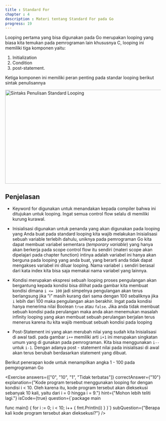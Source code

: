 ```yaml
---
title : Standard For
chapter : 4
description : Materi tentang Standard For pada Go
progress: 19
---
```


Looping pertama yang bisa digunakan pada Go merupakan looping 
yang biasa kita temukan pada pemrograman lain khususnya C, looping ini 
memiliki tiga komponen yaitu:

1. Initialization
2. Condition
3. post-statement.

Ketiga komponen ini memiliki peran penting pada standar looping berikut 
sintak penulisannya

<Image
  src="/content/bab-4-2.webp"
  width="618"
  height="304"
  alt="Sintaks Penulisan Standard Looping"
/>

## Penjelasan 

- Keyword for digunakan untuk menandakan kepada compiler bahwa ini 
ditujukan untuk looping. Ingat semua control flow selalu di memiliki 
kurung kurawal.

- Inisialisasi digunakan untuk penanda yang akan digunakan pada 
looping yang Anda buat pada standard looping kita wajib melakukan 
Inisialisasi sebuah variable terlebih dahulu, uniknya pada 
pemrograman Go kita dapat membuat variabel sementara 
(_temporary variable_) yang hanya akan berkerja pada scope control flow 
itu sendiri (materi scope akan dipelajari pada chapter function) intinya 
adalah variabel ini hanya akan berguna pada looping yang anda buat, 
yang berarti anda tidak dapat mengakses variabel ini diluar looping. 
Nama variabel `i` sendiri berasal dari kata index kita bisa saja memakai 
nama variabel yang lainnya.

- Kondisi merupakan ekspresi sebuah looping proses pengulangan akan 
bergantung kepada kondisi bisa dilihat pada gambar kita membuat 
kondisi dimana `i <= 100` jadi simpelnya pengulangan akan terus 
berlangsung jika ”i” masih kurang dari sama dengan 100 sebaliknya jika
`i` lebih dari 100 maka pengulangan akan berakhir. Ingat pada kondisi 
hanya menerima nilai Boolean `true` atau `false`. Jika anda tidak membuat 
sebuah kondisi pada perulangan maka anda akan menemukan 
masalah infinity looping yang akan membuat sebuah perulangan 
berjalan terus menerus karena itu kita wajib membuat sebuah kondisi 
pada looping

- Post-Statement ini yang akan merubah nilai yang sudah kita 
Inisialisasi di awal tadi. pada gambar `i++` memiliki arti `i+1` ini 
merupakan singkatan umum yang di gunakan pada pemrograman. 
Kita bisa menggunakan `i--` untuk `i-1`. Dengan adanya post - statement nilai pada inisialisasi di awal akan terus berubah 
berdasarkan statement yang dibuat.

Berikut penerapan kode untuk menampilkan angka 1 - 100 pada pemgrograman Go

<Compiler src="https://goplay.tools/snippet/xXet6FT10G1"/>

<Exercise 
  answers={["0", "10", "1", "Tidak terbatas"]}
  correctAnswer={"10"}
  explanation={"Kode program tersebut menggunakan looping for dengan kondisi i < 10. Oleh karena itu, kode program tersebut akan dieksekusi sebanyak 10 kali, yaitu dari i = 0 hingga i = 9."}
  hint={"Mohon lebih teliti lagi."}
  isCode={true}
  question={`package main

func main() {
  for i := 0; i < 10; i++ {
    fmt.Println(i)
  }
}`}
subQuestion={"Berapa kali kode program tersebut akan dieksekusi?"}
/>

